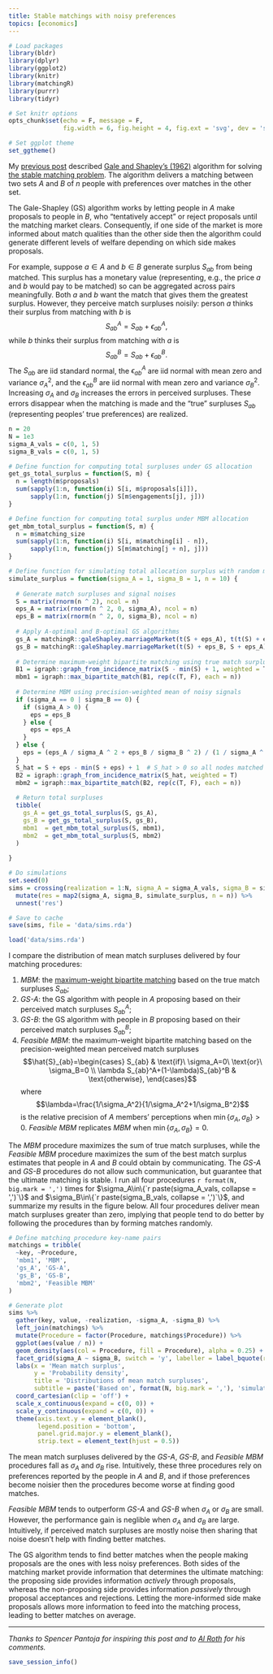 ```yaml
---
title: Stable matchings with noisy preferences
topics: [economics]
---
```


```r
# Load packages
library(bldr)
library(dplyr)
library(ggplot2)
library(knitr)
library(matchingR)
library(purrr)
library(tidyr)

# Set knitr options
opts_chunk$set(echo = F, message = F,
               fig.width = 6, fig.height = 4, fig.ext = 'svg', dev = 'svg')

# Set ggplot theme
set_ggtheme()
```

My [previous post](/blog/stable-matchings/) described [Gale and Shapley's (1962)](https://doi.org/10.2307/2312726) algorithm for solving [the stable matching problem](https://en.wikipedia.org/wiki/Stable_marriage_problem).
The algorithm delivers a matching between two sets $A$ and $B$ of $n$ people with preferences over matches in the other set.

The Gale-Shapley (GS) algorithm works by letting people in $A$ make proposals to people in $B$, who "tentatively accept" or reject proposals until the matching market clears.
Consequently, if one side of the market is more informed about match qualities than the other side then the algorithm could generate different levels of welfare depending on which side makes proposals.

For example, suppose $a\in A$ and $b\in B$ generate surplus $S_{ab}$ from being matched.
This surplus has a monetary value (representing, e.g., the price $a$ and $b$ would pay to be matched) so can be aggregated across pairs meaningfully.
Both $a$ and $b$ want the match that gives them the greatest surplus.
However, they perceive match surpluses noisily: person $a$ thinks their surplus from matching with $b$ is
$$S_{ab}^A=S_{ab}+\epsilon_{ab}^A,$$
while $b$ thinks their surplus from matching with $a$ is
$$S_{ab}^B=S_{ab}+\epsilon_{ab}^B.$$
The $S_{ab}$ are iid standard normal, the $\epsilon_{ab}^A$ are iid normal with mean zero and variance $\sigma_A^2$, and the $\epsilon_{ab}^B$ are iid normal with mean zero and variance $\sigma_B^2$.
Increasing $\sigma_A$ and $\sigma_B$ increases the errors in perceived surpluses.
These errors disappear when the matching is made and the "true" surpluses $S_{ab}$ (representing peoples' true preferences) are realized.

```r
n = 20
N = 1e3
sigma_A_vals = c(0, 1, 5)
sigma_B_vals = c(0, 1, 5)
```

```r
# Define function for computing total surpluses under GS allocation
get_gs_total_surplus = function(S, m) {
  n = length(m$proposals)
  sum(sapply(1:n, function(i) S[i, m$proposals[i]]),
      sapply(1:n, function(j) S[m$engagements[j], j]))
}

# Define function for computing total surplus under MBM allocation
get_mbm_total_surplus = function(S, m) {
  n = m$matching_size
  sum(sapply(1:n, function(i) S[i, m$matching[i] - n]),
      sapply(1:n, function(j) S[m$matching[j + n], j]))
}

# Define function for simulating total allocation surplus with random match surpluses
simulate_surplus = function(sigma_A = 1, sigma_B = 1, n = 10) {
  
  # Generate match surpluses and signal noises
  S = matrix(rnorm(n ^ 2), ncol = n)
  eps_A = matrix(rnorm(n ^ 2, 0, sigma_A), ncol = n)
  eps_B = matrix(rnorm(n ^ 2, 0, sigma_B), ncol = n)
  
  # Apply A-optimal and B-optimal GS algorithms
  gs_A = matchingR::galeShapley.marriageMarket(t(S + eps_A), t(t(S) + eps_B))
  gs_B = matchingR::galeShapley.marriageMarket(t(S) + eps_B, S + eps_A)
  
  # Determine maximum-weight bipartite matching using true match surpluses
  B1 = igraph::graph_from_incidence_matrix(S - min(S) + 1, weighted = T)  # S - min(S) + 1 > 0, so all nodes matched
  mbm1 = igraph::max_bipartite_match(B1, rep(c(T, F), each = n))
  
  # Determine MBM using precision-weighted mean of noisy signals
  if (sigma_A == 0 | sigma_B == 0) {
    if (sigma_A > 0) {
      eps = eps_B
    } else {
      eps = eps_A
    }
  } else {
    eps = (eps_A / sigma_A ^ 2 + eps_B / sigma_B ^ 2) / (1 / sigma_A ^ 2 + 1 / sigma_B ^ 2)
  }
  S_hat = S + eps - min(S + eps) + 1  # S_hat > 0 so all nodes matched
  B2 = igraph::graph_from_incidence_matrix(S_hat, weighted = T)
  mbm2 = igraph::max_bipartite_match(B2, rep(c(T, F), each = n))
  
  # Return total surpluses
  tibble(
    gs_A = get_gs_total_surplus(S, gs_A),
    gs_B = get_gs_total_surplus(S, gs_B),
    mbm1  = get_mbm_total_surplus(S, mbm1),
    mbm2  = get_mbm_total_surplus(S, mbm2)
  )
  
}

# Do simulations
set.seed(0)
sims = crossing(realization = 1:N, sigma_A = sigma_A_vals, sigma_B = sigma_B_vals) %>%
  mutate(res = map2(sigma_A, sigma_B, simulate_surplus, n = n)) %>%
  unnest('res')

# Save to cache
save(sims, file = 'data/sims.rda')
```

```r
load('data/sims.rda')
```

I compare the distribution of mean match surpluses delivered by four matching procedures:

1. *MBM*: the [maximum-weight bipartite matching](https://en.wikipedia.org/wiki/Maximum_weight_matching) based on the true match surpluses $S_{ab}$;
2. *GS-A*: the GS algorithm with people in $A$ proposing based on their perceived match surpluses $S_{ab}^A$;
3. *GS-B*: the GS algorithm with people in $B$ proposing based on their perceived match surpluses $S_{ab}^B$;
4. *Feasible MBM*: the maximum-weight bipartite matching based on the precision-weighted mean perceived match surpluses
  $$\hat{S}_{ab}=\begin{cases}
  S_{ab} & \text{if}\ \sigma_A=0\ \text{or}\ \sigma_B=0 \\
  \lambda S_{ab}^A+(1-\lambda)S_{ab}^B & \text{otherwise},
  \end{cases}$$
  where
  $$\lambda=\frac{1/\sigma_A^2}{1/\sigma_A^2+1/\sigma_B^2}$$
  is the relative precision of $A$ members' perceptions when $\min\{\sigma_A,\sigma_B\}>0$.
  *Feasible MBM* replicates *MBM* when $\min\{\sigma_A,\sigma_B\}=0$.

The *MBM* procedure maximizes the sum of true match surpluses, while the *Feasible MBM* procedure maximizes the sum of the best match surplus estimates that people in $A$ and $B$ could obtain by communicating.
The *GS-A* and *GS-B* procedures do not allow such communication, but guarantee that the ultimate matching is stable.
I run all four procedures `r format(N, big.mark = ',')` times for $\sigma_A\in\{`r paste(sigma_A_vals, collapse = ',')`\}$ and $\sigma_B\in\{`r paste(sigma_B_vals, collapse = ',')`\}$, and summarize my results in the figure below.
All four procedures deliver mean match surpluses greater than zero, implying that people tend to do better by following the procedures than by forming matches randomly.

```r
# Define matching procedure key-name pairs
matchings = tribble(
  ~key, ~Procedure,
  'mbm1', 'MBM',
  'gs_A', 'GS-A',
  'gs_B', 'GS-B',
  'mbm2', 'Feasible MBM'
)

# Generate plot
sims %>%
  gather(key, value, -realization, -sigma_A, -sigma_B) %>%
  left_join(matchings) %>%
  mutate(Procedure = factor(Procedure, matchings$Procedure)) %>%
  ggplot(aes(value / n)) +
  geom_density(aes(col = Procedure, fill = Procedure), alpha = 0.25) +
  facet_grid(sigma_A ~ sigma_B, switch = 'y', labeller = label_bquote(rows = sigma[A] == .(sigma_A), cols = sigma[B] == .(sigma_B))) +
  labs(x = 'Mean match surplus',
       y = 'Probability density',
       title = 'Distributions of mean match surpluses',
       subtitle = paste('Based on', format(N, big.mark = ','), 'simulated matching markets with n =', n)) +
  coord_cartesian(clip = 'off') +
  scale_x_continuous(expand = c(0, 0)) +
  scale_y_continuous(expand = c(0, 0)) +
  theme(axis.text.y = element_blank(),
        legend.position = 'bottom',
        panel.grid.major.y = element_blank(),
        strip.text = element_text(hjust = 0.5))
```

The mean match surpluses delivered by the *GS-A*, *GS-B*, and *Feasible MBM* procedures fall as $\sigma_A$ and $\sigma_B$ rise.
Intuitively, these three procedures rely on preferences reported by the people in $A$ and $B$, and if those preferences become noisier then the procedures become worse at finding good matches.

*Feasible MBM* tends to outperform *GS-A* and *GS-B* when $\sigma_A$ or $\sigma_B$ are small.
However, the performance gain is neglible when $\sigma_A$ and $\sigma_B$ are large.
Intuitively, if perceived match surpluses are mostly noise then sharing that noise doesn't help with finding better matches.

The GS algorithm tends to find better matches when the people making proposals are the ones with less noisy preferences.
Both sides of the matching market provide information that determines the ultimate matching: the proposing side provides information *actively* through proposals, whereas the non-proposing side provides information *passively* through proposal acceptances and rejections.
Letting the more-informed side make proposals allows more information to feed into the matching process, leading to better matches on average.

---

*Thanks to Spencer Pantoja for inspiring this post and to [Al Roth](https://web.stanford.edu/~alroth/) for his comments.*

```r
save_session_info()
```
